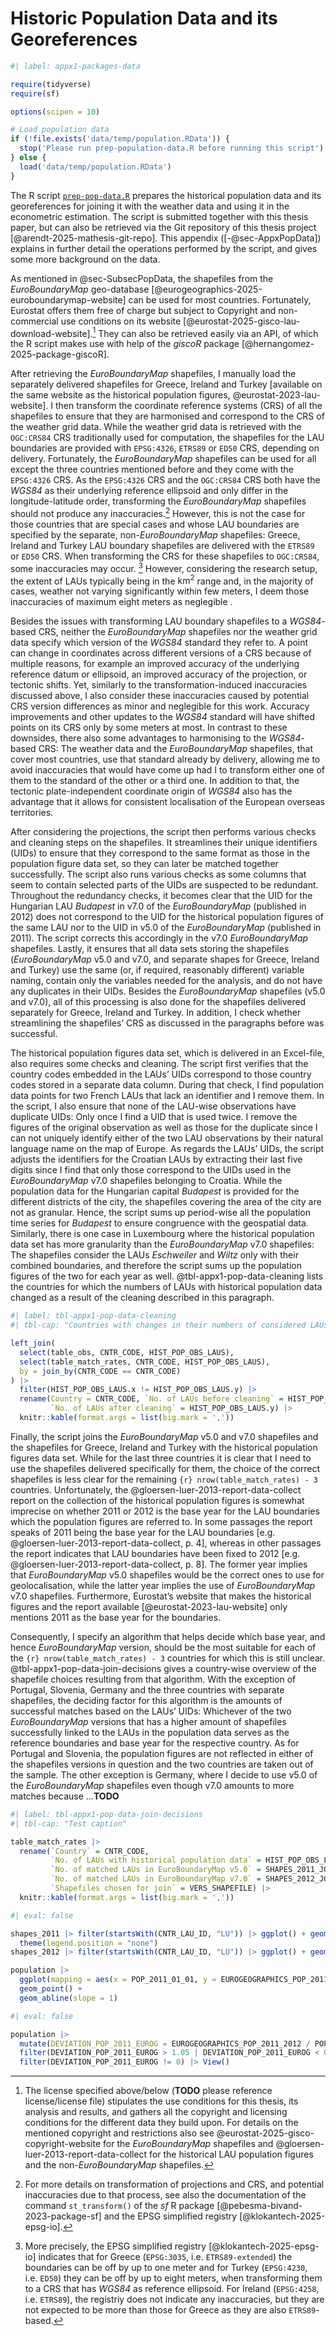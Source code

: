 # Historic Population Data and its Georeferences {#sec-AppxPopData}

```r
#| label: appx1-packages-data

require(tidyverse)
require(sf)

options(scipen = 10)

# Load population data
if (!file.exists('data/temp/population.RData')) {
  stop('Please run prep-population-data.R before running this script')
} else {
  load('data/temp/population.RData')
}
```

The R script [`prep-pop-data.R`](./prep-pop-data.R) prepares the historical population data and its georeferences for joining it with the weather data and using it in the econometric estimation.
The script is submitted together with this thesis paper, but can also be retrieved via the Git repository of this thesis project [@arendt-2025-mathesis-git-repo].
This appendix ([-@sec-AppxPopData]) explains in further detail the operations performed by the script, and gives some more background on the data.

As mentioned in @sec-SubsecPopData, the shapefiles from the *EuroBoundaryMap* geo-database [@eurogeographics-2025-euroboundarymap-website] can be used for most countries.
Fortunately, Eurostat offers them free of charge but subject to Copyright and non-commercial use conditions on its website [@eurostat-2025-gisco-lau-download-website].[^appx-1-pop-data-1]
They can also be retrieved easily via an API, of which the R script makes use with help of the *giscoR* package [@hernangomez-2025-package-giscoR].

[^appx-1-pop-data-1]: The license specified above/below (**TODO** please reference license/license file) stipulates the use conditions for this thesis, its analysis and results, and gathers all the copyright and licensing conditions for the different data they build upon.
    For details on the mentioned copyright and restrictions also see @eurostat-2025-gisco-copyright-website for the *EuroBoundaryMap* shapefiles and @gloersen-luer-2013-report-data-collect for the historical LAU population figures and the non-*EuroBoundaryMap* shapefiles.

After retrieving the *EuroBoundaryMap* shapefiles, I manually load the separately delivered shapefiles for Greece, Ireland and Turkey [available on the same website as the historical population figures, @eurostat-2023-lau-website].
I then transform the coordinate reference systems (CRS) of all the shapefiles to ensure that they are harmonised and correspond to the CRS of the weather grid data.
While the weather grid data is retrieved with the `OGC:CRS84` CRS traditionally used for computation, the shapefiles for the LAU boundaries are provided with `EPSG:4326`, `ETRS89` or `ED50` CRS, depending on delivery.
Fortunately, the *EuroBoundaryMap* shapefiles can be used for all except the three countries mentioned before and they come with the `EPSG:4326` CRS. As the `EPSG:4326` CRS and the `OGC:CRS84` CRS both have the *WGS84* as their underlying reference ellipsoid and only differ in the longitude-latitude order, transforming the *EuroBoundaryMap* shapefiles should not produce any inaccuracies.[^appx-1-pop-data-2]
However, this is not the case for those countries that are special cases and whose LAU boundaries are specified by the separate, non-*EuroBoundaryMap* shapefiles: Greece, Ireland and Turkey LAU boundary shapefiles are delivered with the `ETRS89` or `ED50` CRS. When transforming the CRS for these shapefiles to `OGC:CRS84`, some inaccuracies may occur.
[^appx-1-pop-data-3] However, considering the research setup, the extent of LAUs typically being in the $\mathrm{km}^2$ range and, in the majority of cases, weather not varying significantly within few meters, I deem those inaccuracies of maximum eight meters as neglegible
.

[^appx-1-pop-data-2]: For more details on transformation of projections and CRS, and potential inaccuracies due to that process, see also the documentation of the command `st_transform()` of the *sf* R package [@pebesma-bivand-2023-package-sf] and the EPSG simplified registry [@klokantech-2025-epsg-io].

[^appx-1-pop-data-3]: More precisely, the EPSG simplified registry [@klokantech-2025-epsg-io] indicates that for Greece (`EPSG:3035`, i.e. `ETRS89-extended`) the boundaries can be off by up to one meter and for Turkey (`EPSG:4230`, i.e. `ED50`) they can be off by up to eight meters, when transforming them to a CRS that has *WGS84* as reference ellipsoid.
    For Ireland (`EPSG:4258`, i.e. `ETRS89`), the registriy does not indicate any inaccuracies, but they are not expected to be more than those for Greece as they are also `ETRS89`-based.

Besides the issues with transforming LAU boundary shapefiles to a *WGS84*-based CRS, neither the *EuroBoundaryMap* shapefiles nor the weather grid data specify which version of the *WGS84* standard they refer to.
A point can change in coordinates across different versions of a CRS because of multiple reasons, for example an improved accuracy of the underlying reference datum or ellipsoid, an improved accuracy of the projection, or tectonic shifts.
Yet, similarly to the transformation-induced inaccuracies discussed above, I also consider these inaccuracies caused by potential CRS version differences as minor and neglegible for this work.
Accuracy improvements and other updates to the *WGS84* standard will have shifted points on its CRS only by some meters at most.
In contrast to these downsides, there also some advantages to harmonising to the *WGS84*-based CRS: The weather data and the *EuroBoundaryMap* shapefiles, that cover most countries, use that standard already by delivery, allowing me to avoid inaccuracies that would have come up had I to transform either one of them to the standard of the other or a third one.
In addition to that, the tectonic plate-independent coordinate origin of *WGS84* also has the advantage that it allows for consistent localisation of the European overseas territories.

After considering the projections, the script then performs various checks and cleaning steps on the shapefiles.
It streamlines their unique identifiers (UIDs) to ensure that they correspond to the same format as those in the population figure data set, so they can later be matched together successfully.
The script also runs various checks as some columns that seem to contain selected parts of the UIDs are suspected to be redundant.
Throughout the redundancy checks, it becomes clear that the UID for the Hungarian LAU *Budapest* in v7.0 of the *EuroBoundaryMap* (published in 2012) does not correspond to the UID for the historical population figures of the same LAU nor to the UID in v5.0 of the *EuroBoundaryMap* (published in 2011).
The script corrects this accordingly in the v7.0 *EuroBoundaryMap* shapefiles.
Lastly, it ensures that all data sets storing the shapefiles (*EuroBoundaryMap* v5.0 and v7.0, and separate shapes for Greece, Ireland and Turkey) use the same (or, if required, reasonably different) variable naming, contain only the variables needed for the analysis, and do not have any duplicates in their UIDs.
Besides the *EuroBoundaryMap* shapefiles (v5.0 and v7.0), all of this processing is also done for the shapefiles delivered separately for Greece, Ireland and Turkey.
In addition, I check whether streamlining the shapefiles' CRS as discussed in the paragraphs before was successful.

The historical population figures data set, which is delivered in an Excel-file, also requires some checks and cleaning.
The script first verifies that the country codes embedded in the LAUs' UIDs correspond to those country codes stored in a separate data column.
During that check, I find population data points for two French LAUs that lack an identifier and I remove them.
In the script, I also ensure that none of the LAU-wise observations have duplicate UIDs: Only once I find a UID that is used twice.
I remove the figures of the original observation as well as those for the duplicate since I can not uniquely identify either of the two LAU observations by their natural language name on the map of Europe.
As regards the LAUs' UIDs, the script adjusts the identifiers for the Croatian LAUs by extracting their last five digits since I find that only those correspond to the UIDs used in the *EuroBoundaryMap* v7.0 shapefiles belonging to Croatia.
While the population data for the Hungarian capital *Budapest* is provided for the different districts of the city, the shapefiles covering the area of the city are not as granular.
Hence, the script sums up period-wise all the population time series for *Budapest* to ensure congruence with the geospatial data.
Similarly, there is one case in Luxembourg where the historical population data set has more granularity than the *EuroBoundaryMap* v7.0 shapefiles: The shapefiles consider the LAUs *Eschweiler* and *Wiltz* only with their combined boundaries, and therefore the script sums up the population figures of the two for each year as well.
@tbl-appx1-pop-data-cleaning lists the countries for which the numbers of LAUs with historical population data changed as a result of the cleaning described in this paragraph.

```r
#| label: tbl-appx1-pop-data-cleaning
#| tbl-cap: "Countries with changes in their numbers of considered LAUs with historical population data before and after cleaning"

left_join(
  select(table_obs, CNTR_CODE, HIST_POP_OBS_LAUS),
  select(table_match_rates, CNTR_CODE, HIST_POP_OBS_LAUS),
  by = join_by(CNTR_CODE == CNTR_CODE)
) |> 
  filter(HIST_POP_OBS_LAUS.x != HIST_POP_OBS_LAUS.y) |> 
  rename(Country = CNTR_CODE, `No. of LAUs before cleaning` = HIST_POP_OBS_LAUS.x,
         `No. of LAUs after cleaning` = HIST_POP_OBS_LAUS.y) |> 
  knitr::kable(format.args = list(big.mark = ','))
```

Finally, the script joins the *EuroBoundaryMap* v5.0 and v7.0 shapefiles and the shapefiles for Greece, Ireland and Turkey with the historical population figures data set.
While for the last three countries it is clear that I need to use the shapefiles delivered specifically for them, the choice of the correct shapefiles is less clear for the remaining `{r} nrow(table_match_rates) - 3` countries.
Unfortunately, the @gloersen-luer-2013-report-data-collect report on the collection of the historical population figures is somewhat imprecise on whether 2011 or 2012 is the base year for the LAU boundaries which the population figures are referred to.
In some passages the report speaks of 2011 being the base year for the LAU boundaries [e.g. @gloersen-luer-2013-report-data-collect, p. 4], whereas in other passages the report indicates that LAU boundaries have been fixed to 2012 [e.g. @gloersen-luer-2013-report-data-collect, p. 8].
The former year implies that *EuroBoundaryMap* v5.0 shapefiles would be the correct ones to use for geolocalisation, while the latter year implies the use of *EuroBoundaryMap* v7.0 shapefiles.
Furthermore, Eurostat's website that makes the historical figures and the report available [@eurostat-2023-lau-website] only mentions 2011 as the base year for the boundaries.

Consequently, I specify an algorithm that helps decide which base year, and hence *EuroBoundaryMap* version, should be the most suitable for each of the `{r} nrow(table_match_rates) - 3` countries for which this is still unclear.
@tbl-appx1-pop-data-join-decisions gives a country-wise overview of the shapefile choices resulting from that algorithm.
With the exception of Portugal, Slovenia, Germany and the three countries with separate shapefiles, the deciding factor for this algorithm is the amounts of successful matches based on the LAUs' UIDs: Whichever of the two *EuroBoundaryMap* versions that has a higher amount of shapefiles successfully linked to the LAUs in the population data serves as the reference boundaries and base year for the respective country.
As for Portugal and Slovenia, the population figures are not reflected in either of the shapefiles versions in question and the two countries are taken out of the sample.
The other exception is Germany, where I decide to use v5.0 of the *EuroBoundaryMap* shapefiles even though v7.0 amounts to more matches because ...**TODO**

```r
#| label: tbl-appx1-pop-data-join-decisions
#| tbl-cap: "Test caption"

table_match_rates |> 
  rename(`Country` = CNTR_CODE,
         `No. of LAUs with historical population data` = HIST_POP_OBS_LAUS,
         `No. of matched LAUs in EuroBoundaryMap v5.0` = SHAPES_2011_JOINED,
         `No. of matched LAUs in EuroBoundaryMap v7.0` = SHAPES_2012_JOINED,
         `Shapefiles chosen for join` = VERS_SHAPEFILE) |> 
  knitr::kable(format.args = list(big.mark = ','))
```

```r
#| eval: false

shapes_2011 |> filter(startsWith(CNTR_LAU_ID, "LU")) |> ggplot() + geom_sf(aes(fill = ifelse(LAU_NAME == "Eschweiler" | LAU_NAME == "Wiltz", "Highlight", "Default"))) + scale_fill_manual(values = c("Highlight" = "red", "Default" = "grey")) +
  theme(legend.position = "none")
shapes_2012 |> filter(startsWith(CNTR_LAU_ID, "LU")) |> ggplot() + geom_sf()

```

```r
population |> 
  ggplot(mapping = aes(x = POP_2011_01_01, y = EUROGEOGRAPHICS_POP_2011_2012)) +
  geom_point() +
  geom_abline(slope = 1)
```

```r
#| eval: false

population |> 
  mutate(DEVIATION_POP_2011_EUROG = EUROGEOGRAPHICS_POP_2011_2012 / POP_2011_01_01) |> 
  filter(DEVIATION_POP_2011_EUROG > 1.05 | DEVIATION_POP_2011_EUROG < 0.95) |> 
  filter(DEVIATION_POP_2011_EUROG != 0) |> View()
```
